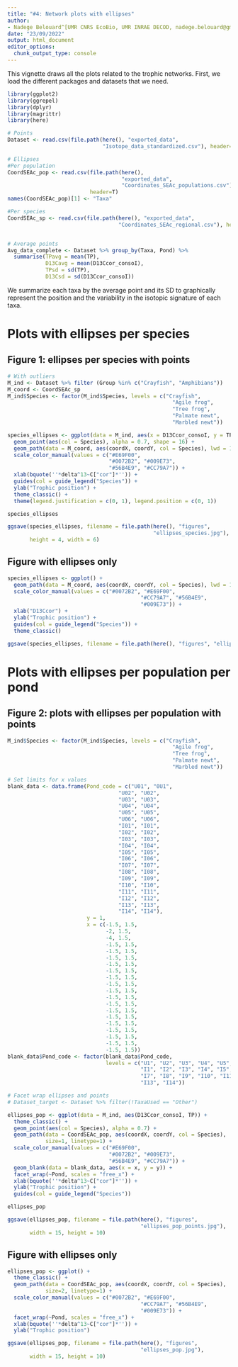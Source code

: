 ```yaml
---
title: "#4: Network plots with ellipses"
author: 
- Nadege Belouard^[UMR CNRS EcoBio, UMR INRAE DECOD, nadege.belouard@gmail.com]
date: "23/09/2022"
output: html_document
editor_options: 
  chunk_output_type: console
---
```


This vignette draws all the plots related to the trophic networks. First, we load the different packages and datasets that we need.

```r
library(ggplot2)
library(ggrepel)
library(dplyr)
library(magrittr)
library(here)

# Points
Dataset <- read.csv(file.path(here(), "exported_data", 
                              "Isotope_data_standardized.csv"), header=T)

# Ellipses
#Per population
CoordSEAc_pop <- read.csv(file.path(here(), 
                                    "exported_data", 
                                    "Coordinates_SEAc_populations.csv"), 
                          header=T)
names(CoordSEAc_pop)[1] <- "Taxa"

#Per species
CoordSEAc_sp <- read.csv(file.path(here(), "exported_data", 
                                   "Coordinates_SEAc_regional.csv"), header=T)


# Average points
Avg_data_complete <- Dataset %>% group_by(Taxa, Pond) %>%
  summarise(TPavg = mean(TP),
            D13Cavg = mean(D13Ccor_consoI),
            TPsd = sd(TP),
            D13Csd = sd(D13Ccor_consoI))


```

We summarize each taxa by the average point and its SD to graphically represent the position and the variability in the isotopic signature of each taxa.


# Plots with ellipses per species

## Figure 1: ellipses per species with points
```r

# With outliers
M_ind <- Dataset %>% filter (Group %in% c("Crayfish", "Amphibians"))
M_coord <- CoordSEAc_sp
M_ind$Species <- factor(M_ind$Species, levels = c("Crayfish",
                                                    "Agile frog",
                                                    "Tree frog",
                                                    "Palmate newt",
                                                    "Marbled newt"))

species_ellipses <- ggplot(data = M_ind, aes(x = D13Ccor_consoI, y = TP)) +
  geom_point(aes(col = Species), alpha = 0.7, shape = 16) +
  geom_path(data = M_coord, aes(coordX, coordY, col = Species), lwd = 1.5) +
  scale_color_manual(values = c("#E69F00", 
                                "#0072B2", "#009E73", 
                                "#56B4E9", "#CC79A7")) +
  xlab(bquote(''*delta^13~C["cor"]*'')) +
  guides(col = guide_legend("Species")) +
  ylab("Trophic position") +
  theme_classic() + 
  theme(legend.justification = c(0, 1), legend.position = c(0, 1))

species_ellipses

ggsave(species_ellipses, filename = file.path(here(), "figures", 
                                              "ellipses_species.jpg"), 
       height = 4, width = 6)
```

## Figure with ellipses only
```r
species_ellipses <- ggplot() +
  geom_path(data = M_coord, aes(coordX, coordY, col = Species), lwd = 1.5) +
  scale_color_manual(values = c("#0072B2", "#E69F00",
                                          "#CC79A7", "#56B4E9", 
                                          "#009E73")) +
  xlab("D13Ccor") +
  ylab("Trophic position") +
  guides(col = guide_legend("Species")) +
  theme_classic()

ggsave(species_ellipses, filename = file.path(here(), "figures", "ellipses_species_wopoints.jpg"), height = 4, width = 6)

```



# Plots with ellipses per population per pond

## Figure 2: plots with ellipses per population with points
```r

M_ind$Species <- factor(M_ind$Species, levels = c("Crayfish",
                                                    "Agile frog",
                                                    "Tree frog",
                                                    "Palmate newt",
                                                    "Marbled newt"))

# Set limits for x values
blank_data <- data.frame(Pond_code = c("U01", "0U1", 
                                   "U02", "U02", 
                                   "U03", "U03",
                                   "U04", "U04",
                                   "U05", "U05",
                                   "U06", "U06",
                                   "I01", "I01",
                                   "I02", "I02",
                                   "I03", "I03",
                                   "I04", "I04",
                                   "I05", "I05",
                                   "I06", "I06",
                                   "I07", "I07",
                                   "I08", "I08",
                                   "I09", "I09",
                                   "I10", "I10",
                                   "I11", "I11",
                                   "I12", "I12",
                                   "I13", "I13",
                                   "I14", "I14"),
                         y = 1,
                         x = c(-1.5, 1.5, 
                               -2, 1.5, 
                               -4, 1.5,
                               -1.5, 1.5, 
                               -1.5, 1.5, 
                               -1.5, 1.5, 
                               -1.5, 1.5, 
                               -1.5, 1.5, 
                               -1.5, 1.5, 
                               -1.5, 1.5, 
                               -1.5, 1.5, 
                               -1.5, 1.5, 
                               -1.5, 1.5, 
                               -1.5, 1.5, 
                               -1.5, 1.5, 
                               -1.5, 1.5, 
                               -1.5, 1.5, 
                               -1.5, 1.5, 
                               -1.5, 1.5, 
                               -1.5, 1.5))
blank_data$Pond_code <- factor(blank_data$Pond_code, 
                               levels = c("U1", "U2", "U3", "U4", "U5", "U6",
                                          "I1", "I2", "I3", "I4", "I5", "I6",
                                          "I7", "I8", "I9", "I10", "I11", "I12",
                                          "I13", "I14"))

# Facet wrap ellipses and points
# Dataset_target <- Dataset %>% filter(!TaxaUsed == "Other")

ellipses_pop <- ggplot(data = M_ind, aes(D13Ccor_consoI, TP)) +
  theme_classic() +
  geom_point(aes(col = Species), alpha = 0.7) +
  geom_path(data = CoordSEAc_pop, aes(coordX, coordY, col = Species), 
            size=1, linetype=1) +
  scale_color_manual(values = c("#E69F00", 
                                "#0072B2", "#009E73", 
                                "#56B4E9", "#CC79A7")) +
  geom_blank(data = blank_data, aes(x = x, y = y)) +
  facet_wrap(~Pond, scales = "free_x") +
  xlab(bquote(''*delta^13~C["cor"]*'')) +
  ylab("Trophic position") +
  guides(col = guide_legend("Species"))

ellipses_pop

ggsave(ellipses_pop, filename = file.path(here(), "figures",
                                          "ellipses_pop_points.jpg"),
       width = 15, height = 10)

```

## Figure with ellipses only
```r
ellipses_pop <- ggplot() +
  theme_classic() +
  geom_path(data = CoordSEAc_pop, aes(coordX, coordY, col = Species), 
            size=2, linetype=1) +
  scale_color_manual(values = c("#0072B2", "#E69F00",
                                          "#CC79A7", "#56B4E9", 
                                          "#009E73")) +
  facet_wrap(~Pond, scales = "free_x") +
  xlab(bquote(''*delta^13~C["cor"]*'')) +
  ylab("Trophic position")

ggsave(ellipses_pop, filename = file.path(here(), "figures", 
                                          "ellipses_pop.jpg"), 
       width = 15, height = 10)
```

